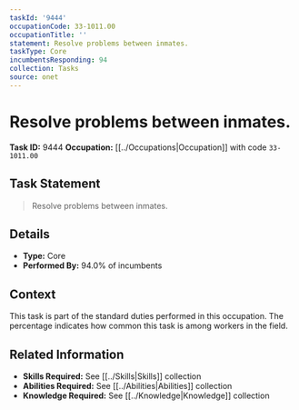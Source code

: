 ```yaml
---
taskId: '9444'
occupationCode: 33-1011.00
occupationTitle: ''
statement: Resolve problems between inmates.
taskType: Core
incumbentsResponding: 94
collection: Tasks
source: onet
---
```

# Resolve problems between inmates.

**Task ID:** 9444
**Occupation:** [[../Occupations|Occupation]] with code `33-1011.00`

## Task Statement

> Resolve problems between inmates.

## Details

- **Type:** Core
- **Performed By:** 94.0% of incumbents

## Context

This task is part of the standard duties performed in this occupation. The percentage indicates how common this task is among workers in the field.

## Related Information

- **Skills Required:** See [[../Skills|Skills]] collection
- **Abilities Required:** See [[../Abilities|Abilities]] collection
- **Knowledge Required:** See [[../Knowledge|Knowledge]] collection
